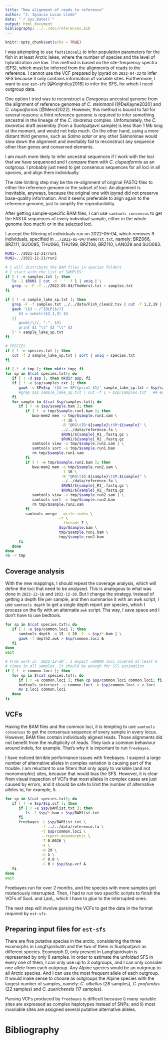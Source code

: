 ```yaml
---
title: "New alignment of reads to reference"
author: "J. Ignacio Lucas Lledó"
date: "`r Sys.Date()`"
output: html_document
bibliography: ../../doc/references.bib
---
```


```r
knitr::opts_chunk$set(echo = TRUE)
```

I was attempting to use `fastsimcoal2` to infer population parameters for the fish
in at least Arctic lakes, where the number of species and the level of hybridization
are low. This method is based on the site-frequency spectra (SFS), which must be inferred
from the alignments of reads to the reference. I cannot use the VCF prepared by
ipyrad on `2022-04-22` to infer SFS because it only contains information of variable
sites. Furthermore, I want to use `est-sfs` [@Keightley2018] to infer the SFS, for
which I need outgroup data.

One option I tried was to reconstruct a *Coregonus* ancestral genome from the
alignment of reference genomes of *C. steinmanii* [@DeKayne2020] and *C. clupeaformis*
[@Merot2022]. However,
this method is bound to fail for several reasons: a third reference genome is
required to infer something ancestral in the lineage of the *C. lavaretus* complex.
Unfortunately, the *C. lavaretus* draft assembly (from a Suohpatjavri sample) is
less than 1 Mb long at the moment, and would not help much. On the other hand, using
a more distant third genome, such as *Salmo salar* or any other Salmoninae would
slow down the alignment and inevitably fail to reconstruct any sequence other than
genes and conserved elements.

I am much more likely to infer ancestral sequences if I work with the loci that we have
sequenced and I compare them with *C. clupeaformis* as an outgroup. I probably just need
to get consensus sequences for all loci in all species, and align them individually.

The rate limiting step may be the re-alignment of original FASTQ files to either the
reference genome or the subset of loci. An alignment is inevitable, anyways, because
the original one with ipyrad did not preserve base-quality information. And it seems
preferable to align again to the reference genome, just to simplify the reproducibility.

After getting sample-specific BAM files, I can use `samtools consensus` to get the
FASTA sequences of every individual sample, either in the whole genome (too much)
or in the selected loci.

I accept the filtering of individuals run on 2022-05-04, which removes 9 individuals,
specified in `../2022-05-04/TheWorst.txt`, namely: BRZ066, BRZ111, SUO095, THU066,
THU199,  BRZ108, BRZ110, LAN029 and SUO083.

```bash
RUN1=../2021-12-21/run1
RUN2=../2021-12-21/run2

# I will distribute the BAM files in species folders
# I start with the list of SAMPLES:
if [ ! -e samples.txt ]; then
   ls -1 $RUN1 | cut -d '_' -f 1 | uniq | \
   grep -v -F -f ../2022-05-04/TheWorst.txt > samples.txt
fi

if [ ! -e sample_lake_sp.txt ]; then
   grep -F -f samples.txt ../../data/Fish_clean2.tsv | cut -f 1,2,19 | \
   gawk '($3 ~ /^[DLP]$/){
      $3 = substr($2,1,3) $3
   }{
      gsub(/\//, "-", $3)
      print $1 "\t" $2 "\t" $3
   }' > sample_lake_sp.txt
fi

# SPECIES
if [ ! -e species.txt ]; then
   cut -f 3 sample_lake_sp.txt | sort | uniq > species.txt
fi

if [ ! -d tmp ]; then mkdir tmp; fi
for sp in $(cat species.txt); do
   if [ ! -d $sp ]; then mkdir $sp; fi
   if [ ! -e $sp/samples.txt ]; then
      gawk -v SP=$sp '($3 == SP){print $1}' sample_lake_sp.txt > $sp/samples.txt
      #grep $sp sample_lake_sp.txt | cut -f 1 > $sp/samples.txt   ## equivalent?
   fi
   for sample in $(cat $sp/samples.txt); do
      if [ ! -e $sp/$sample.bam ]; then
         if [ ! -e tmp/$sample.run1.bam ]; then
            bwa-mem2 mem -o tmp/$sample.run1.sam \
                         -t 16 \
                         -R "@RG\tID:${sample}\tSM:${sample}" \
                         ../../data/reference.fa \
                         $RUN1/${sample}_R1_.fastq.gz \
                         $RUN1/${sample}_R2_.fastq.gz
            samtools view -u tmp/$sample.run1.sam | \
            samtools sort -o tmp/$sample.run1.bam
            rm tmp/$sample.run1.sam
         fi
         if [ ! -e tmp/$sample.run2.bam ]; then
            bwa-mem2 mem -o tmp/$sample.run2.sam \
                         -t 16 \
                         -R "@RG\tID:${sample}\tSM:${sample}" \
                         ../../data/reference.fa \
                         $RUN2/${sample}_R1_.fastq.gz \
                         $RUN2/${sample}_R2_.fastq.gz
            samtools view -u tmp/$sample.run2.sam | \
            samtools sort -o tmp/$sample.run2.bam
            rm tmp/$sample.run2.sam
         fi
         samtools merge --write-index \
                        -r \
                        --threads 7 \
                        $sp/$sample.bam \
                        tmp/$sample.run1.bam \
                        tmp/$sample.run2.bam
      fi
   done
done
rm -r tmp
```

## Coverage analysis
With the new mappings, I should repeat the coverage analysis, which will define
the loci that need to be analysed. This is analogous to what was done in
`2022-12-16` and `2022-12-20`. But I change the strategy. Instead of getting
a depth file per sample, and then summarise it with an awk script, I use
`samtools depth` to get a single depth report per species, which I process
on the fly with an alternatie `awk` script. Tha way, I save space and I don't
have to use bedtools.

```bash
for sp in $(cat species.txt); do
   if [ ! -e $sp/common.loci ]; then
      samtools depth -q 15 -Q 20 -J -s $sp/*.bam | \
      gawk -f depth2.awk > $sp/common.loci &
   fi
done
wait

# From work in `2022-12-20`, I expect >20000 loci covered at least 6
# times in all samples. It should be enough for SFS estimation.
if [ ! -e common.loci ]; then
   for sp in $(cat species.txt); do
      if [ ! -e common.loci ]; then cp $sp/common.loci common.loci; fi
      bedtools intersect -a common.loci -b $sp/common.loci > z.loci
      mv z.loci common.loci
   done
fi
```

## VCFs
Having the BAM files and the common loci, it is tempting to use `samtools consensus`
to get the consensus sequence of every sample in every locus. However, BAM files contain
individually aligned reads. Those alignments did not benefit from the multiplicity of
reads. They lack a common behaviour around indels, for example. That's why it is
important to run `freebayes`.

I have noticed terrible performance issues with freebayes. I suspect a large number
of alternative alleles in complex variation is causing part of the trouble. I am
reluctant to use filters that only apply to variable (and not monomorphic) sites,
because that would bias the SFS. However, it is clear from visual inspection of VCFs
that most alleles in complex cases are just caused by errors, and it should be safe
to limit the number of alternative alleles to, for example, 5.

```bash
for sp in $(cat species.txt); do
   if [ ! -e $sp/$sp.vcf ]; then
      if [ ! -e $sp/BAMlist.txt ]; then
         ls -1 $sp/*.bam > $sp/BAMlist.txt
      fi
      freebayes -L $sp/BAMlist.txt \
                -f ../../data/reference.fa \
                -t $sp/common.loci \
                --report-monomorphic \
                -T 0.0026 \
                -4 \
                -m 20 \
                -n 5 \
                -F 0.0 \
                -C 0 > $sp/$sp.vcf &
   fi
done
wait
```

Freebayes run for over 2 months, and the species with more samples got
misteriously interrupted. Then, I had to run two specific scripts to
finish the VCFs of SuoL and LanL, which I have to *glue* to the interrupted
ones.

The next step will involve parsing the VCFs to get the data in the format
required by `est-sfs`.

## Preparing input files for `est-sfs`
There are five putative species in the arctic, considering the three
ecomorphs in Langfsjordvatn and the two of them in Suohpatjavri as different
species. Ecomorph D, only present in Langfsjordvatn is represented by only 6
samples. In order to estimate the unfolded SFS in every one of them, I can only
use up to 3 outgroups, and I can only consider one allele from each
outgroup. Any Alpine species would be an outgroup to all Arctic species.
And I can use the most frequent allele of each outgroup. It would make
sense to choose as outgroups the Alpine species with the largest number
of samples, namely: *C. albellus* (28 samples), *C. profundus* (22 samples)
and *C. zuerichensis* (17 samples).

Parsing VCFs produced by `freebayes` is difficult because i) many variable
sites are expressed as complex haplotypes instead of SNPs; and ii) most
invariable sites are assigned several putative alternative alleles.

# Bibliography

